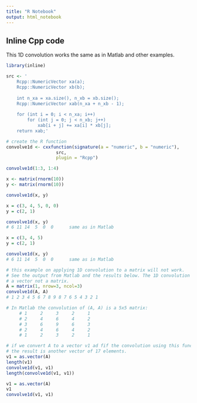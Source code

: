 ```yaml
---
title: "R Notebook"
output: html_notebook
---
```



## Inline Cpp code
This 1D convolution works the same as in Matlab and other examples.

```r
library(inline)

src <- '
    Rcpp::NumericVector xa(a);
    Rcpp::NumericVector xb(b);
    
    int n_xa = xa.size(), n_xb = xb.size();
    Rcpp::NumericVector xab(n_xa + n_xb - 1);
    
    for (int i = 0; i < n_xa; i++)
        for (int j = 0; j < n_xb; j++)
            xab[i + j] += xa[i] * xb[j];
    return xab;'
```


```r
# create the R function
convolve1d <- cxxfunction(signature(a = "numeric", b = "numeric"), 
                   src, 
                   plugin = "Rcpp")
```

```r
convolve1d(1:3, 1:4)
```

```r

x <- matrix(rnorm(10))
y <- matrix(rnorm(10))

convolve1d(x, y)
```


```r
x = c(3, 4, 5, 0, 0)
y = c(2, 1)

convolve1d(x, y)
# 6 11 14  5  0  0      same as in Matlab
```


```r
x = c(3, 4, 5)
y = c(2, 1)

convolve1d(x, y)
# 6 11 14  5  0  0      same as in Matlab
```


```r
# this example on applying 1D convolution to a matrix will not work.
# See the output from Matlab and the results below. The 1D convolution response is
# a vector not a matrix.
A = matrix(1, nrow=3, ncol=3)
convolve1d(A, A)
# 1 2 3 4 5 6 7 8 9 8 7 6 5 4 3 2 1

# In Matlab the convolution of (A, A) is a 5x5 matrix:
     # 1     2     3     2     1
     # 2     4     6     4     2
     # 3     6     9     6     3
     # 2     4     6     4     2
     # 1     2     3     2     1

# if we convert A to a vector v1 ad fif the convolution using this function
# the result is another vector of 17 elements.
v1 = as.vector(A)
length(v1)
convolve1d(v1, v1)
length(convolve1d(v1, v1))
```

```r
v1 = as.vector(A)
v1
convolve1d(v1, v1)
```

